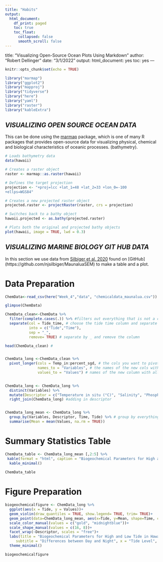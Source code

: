 ```yaml
---
title: "Habits"
output:
  html_document:
    df_print: paged
    toc: true
    toc_float:
      collapsed: false
      smooth_scroll: false
---
```


title: "Visualizing Open-Source Ocean Plots Using Markdown"
author: "Robert Dellinger"
date: "3/1/2022"
output:
  html_document: yes
    toc: yes
---


```r
knitr::opts_chunk$set(echo = TRUE)

library("marmap")
library("ggplot2")
library("mapproj")
library("tidyverse")
library("here")
library("yaml")
library("raster")
library("kableExtra")
```


## *VISUALIZING OPEN SOURCE OCEAN DATA*
This can be done using the [marmap](https://cran.r-project.org/web/packages/marmap/index.html) package, which is one of many R packages that provides open-source data for visualizing physical, chemical and biological characteristics of oceanic processes. (bathymetry).


```r

# Loads bathymetry data
data(hawaii)

# Creates a raster object
raster <- marmap::as.raster(hawaii)

# Defines the target projection
projection <- "+proj=lcc +lat_1=48 +lat_2=33 +lon_0=-100
+ellps=WGS84"

# Creates a new projected raster object
projected.raster <- projectRaster(raster, crs = projection)

# Switches back to a bathy object
hawaii.projected <- as.bathy(projected.raster)

# Plots both the original and projected bathy objects
plot(hawaii, image = TRUE, lwd = 0.3)


```

## *VISUALIZING MARINE BIOLOGY GIT HUB DATA*
In this section we use data from [Silbiger et al. 2020](https://royalsocietypublishing.org/doi/full/10.1098/rspb.2020.2743) found on [GitHub] (https://github.com/njsilbiger/MaunaluaSEM) to make a table and a plot. 

# Data Preparation
```r


ChemData<-read_csv(here("Week_4","data", "chemicaldata_maunalua.csv"))

glimpse(ChemData)

ChemData_clean<-ChemData %>%
  filter(complete.cases(.)) %>% #filters out everything that is not a complete row
  separate(col = Tide_time, # choose the tide time column and separate into two columns Tide and Time (in order)
           into = c("Tide","Time"), 
           sep = "_", 
           remove= TRUE) # separate by _ and remove the column

head(ChemData_clean) # 


ChemData_long <-ChemData_clean %>%
  pivot_longer(cols = Temp_in:percent_sgd, # the cols you want to pivot. 
               names_to = "Variables", # the names of the new cols with all the column names
               values_to = "Values") # names of the new column with all the values
            

ChemData_long <- ChemData_long %>% 
  distinct(Variables) %>% 
  mutate(Descriptor = c("Temperature in situ (°C)", "Salinity", "Phosphate (umol/L)", "Silicate (umol/L)", "Nitrate & Nitrite (umol/L)", "pH", "Total alkalinity (umol/Kg)", "Submarine groundwater \n discharge (%)")) %>% 
  right_join(ChemData_long) #adding in descriptor 


ChemData_long_mean <- ChemData_long %>%
  group_by(Variables, Descriptor, Time, Tide) %>% # group by everything we want
  summarise(Mean = mean(Values, na.rm = TRUE))

```



# Summary Statistics Table

```r


ChemData_table <- ChemData_long_mean [,2:5] %>% 
 kable(format = "html", caption = "Biogeochemical Parameters for High and Low Tide in Hawaii") %>% #make it a kable table
  kable_minimal() 
  
ChemData_table 

```

    

# Figure Preparation

```r

biogeochemicalfigure <- ChemData_long %>%
  ggplot(aes(x = Tide, y = Values))+
  geom_violin(draw_quantiles = TRUE, show.legend= TRUE, trim= TRUE)+
  geom_point(data=ChemData_long_mean, aes(x=Tide, y=Mean, shape=Time, color=Time), size=3)+
  scale_color_manual(values = c("gold", "midnightblue"))+
  scale_shape_manual(values = c(16, 8))+
  facet_wrap(~Descriptor, scales = "free")+
  labs(title = "Biogeochemical Parameters for High and Low Tide in Hawaii", #creating labels
     subtitle = "Differences between Day and Night", x = "Tide Level", y = "Values", caption = "Source: Silbiger et al. 2020") + 
  theme_minimal()

biogeochemicalfigure

```

